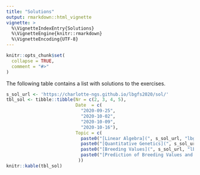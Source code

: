```yaml
---
title: "Solutions"
output: rmarkdown::html_vignette
vignette: >
  %\VignetteIndexEntry{Solutions}
  %\VignetteEngine{knitr::rmarkdown}
  %\VignetteEncoding{UTF-8}
---
```


```r
knitr::opts_chunk$set(
  collapse = TRUE,
  comment = "#>"
)
```

The following table contains a list with solutions to the exercises.

```r
s_sol_url <- 'https://charlotte-ngs.github.io/lbgfs2020/sol/'
tbl_sol <- tibble::tibble(Nr = c(2, 3, 4, 5),
                          Date  = c(
                            "2020-09-25",
                            "2020-10-02",
                            "2020-10-09",
                            "2020-10-16"),
                          Topic = c(
                            paste0("[Linear Algebra](", s_sol_url, "lbgfs2020_w02_sol01_linalg.pdf)", collapse = ''),
                            paste0("[Quantitative Genetics](", s_sol_url, "lbgfs2020_w03_sol02.pdf)", collapse = ''),
                            paste0("[Breeding Values](", s_sol_url, "lbgfs2020_w04_sol03.pdf)", collapse = ''),
                            paste0("[Prediction of Breeding Values and Accuracy](", s_sol_url, "lbgfs2020_w05_sol04.pdf)", collapse = '')
                           ))
knitr::kable(tbl_sol)
```
